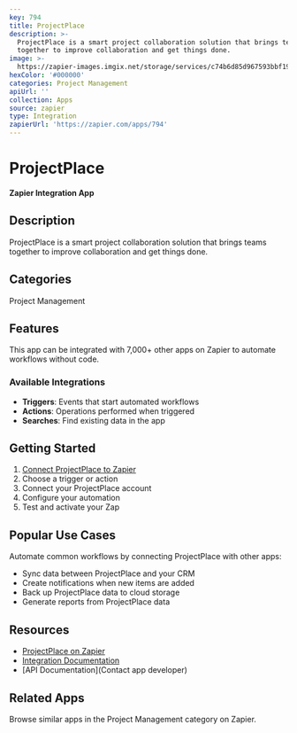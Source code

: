 ```yaml
---
key: 794
title: ProjectPlace
description: >-
  ProjectPlace is a smart project collaboration solution that brings teams
  together to improve collaboration and get things done.
image: >-
  https://zapier-images.imgix.net/storage/services/c74b6d85d967593bbf193b6a90c66cd4.png?auto=format%2Ccompress&ixlib=python-3.0.0&q=50
hexColor: '#000000'
categories: Project Management
apiUrl: ''
collection: Apps
source: zapier
type: Integration
zapierUrl: 'https://zapier.com/apps/794'
---
```

# ProjectPlace

**Zapier Integration App**

## Description

ProjectPlace is a smart project collaboration solution that brings teams together to improve collaboration and get things done.

## Categories

Project Management

## Features

This app can be integrated with 7,000+ other apps on Zapier to automate workflows without code.

### Available Integrations

- **Triggers**: Events that start automated workflows
- **Actions**: Operations performed when triggered
- **Searches**: Find existing data in the app

## Getting Started

1. [Connect ProjectPlace to Zapier](https://zapier.com/apps/794)
2. Choose a trigger or action
3. Connect your ProjectPlace account
4. Configure your automation
5. Test and activate your Zap

## Popular Use Cases

Automate common workflows by connecting ProjectPlace with other apps:

- Sync data between ProjectPlace and your CRM
- Create notifications when new items are added
- Back up ProjectPlace data to cloud storage
- Generate reports from ProjectPlace data

## Resources

- [ProjectPlace on Zapier](https://zapier.com/apps/794)
- [Integration Documentation](https://zapier.com/apps/794/integrations)
- [API Documentation](Contact app developer)

## Related Apps

Browse similar apps in the Project Management category on Zapier.
